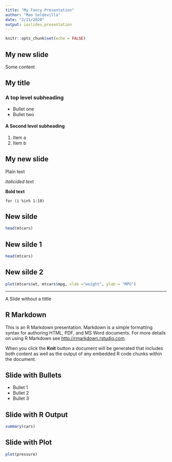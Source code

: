 ```yaml
---
title: "My Fancy Presentation"
author: "Mao Soldevilla"
date: "2/11/2020"
output: ioslides_presentation
---
```


```r
knitr::opts_chunk$set(echo = FALSE)
```

## My new slide
Some content

## My title

### A top level subheading

- Bullet one
- Bullet two

#### A Second level subheading
1. Item a
2. Item b

## My new slide

Plain text

*italicided text*

**Bold text**

`for (i %in% 1:10)`

## New silde

```r
head(mtcars)
```

## New silde 1

```r
head(mtcars)
```

## New silde 2

```r
plot(mtcars$wt, mtcars$mpg, xlab ="weight", ylab = "MPG")
```


***
A Slide without a tittle

## R Markdown

This is an R Markdown presentation. Markdown is a simple formatting syntax for authoring HTML, PDF, and MS Word documents. For more details on using R Markdown see <http://rmarkdown.rstudio.com>.

When you click the **Knit** button a document will be generated that includes both content as well as the output of any embedded R code chunks within the document.

## Slide with Bullets

- Bullet 1
- Bullet 2
- Bullet 3

## Slide with R Output

```r
summary(cars)
```

## Slide with Plot

```r
plot(pressure)
```

